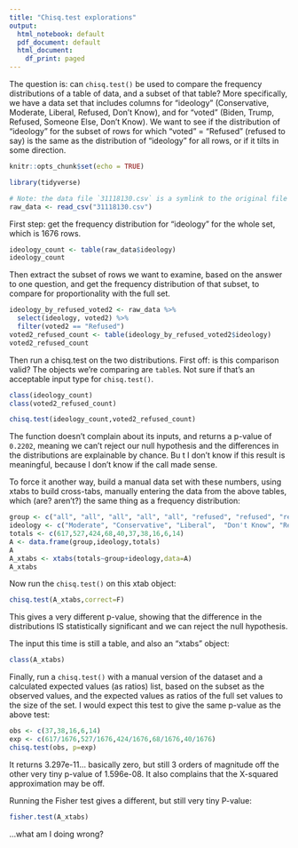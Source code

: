 ```yaml
---
title: "Chisq.test explorations"
output:
  html_notebook: default
  pdf_document: default
  html_document:
    df_print: paged
---
```


The question is: can `chisq.test()` be used to compare the frequency distributions of a table of data, and a subset of that table? More specifically, we have a data set that includes columns for "ideology" (Conservative, Moderate, Liberal, Refused, Don't Know), and for "voted" (Biden, Trump, Refused, Someone Else, Don't Know). We want to see if the distribution of "ideology" for the subset of rows for which "voted" = "Refused" (refused to say) is the same as the distribution of "ideology" for all rows, or if it tilts in some direction.

```r
knitr::opts_chunk$set(echo = TRUE)
```
```r
library(tidyverse)
```

```r
# Note: the data file `31118130.csv` is a symlink to the original file in the "../3 + 4" directory in this repository. 
raw_data <- read_csv("31118130.csv")
```

First step: get the frequency distribution for "ideology" for the whole set, which is 1676 rows.

```r
ideology_count <- table(raw_data$ideology)
ideology_count
```

Then extract the subset of rows we want to examine, based on the answer to one question, and get the frequency distribution of that subset, to compare for proportionality with the full set.

```r
ideology_by_refused_voted2 <- raw_data %>%
  select(ideology, voted2) %>%
  filter(voted2 == "Refused")
voted2_refused_count <- table(ideology_by_refused_voted2$ideology)
voted2_refused_count
```

Then run a chisq.test on the two distributions. First off: is this comparison valid? The objects we're comparing are `table`s. Not sure if that's an acceptable input type for `chisq.test()`.
```r
class(ideology_count)
class(voted2_refused_count)
```

```r
chisq.test(ideology_count,voted2_refused_count)
```
The function doesn't complain about its inputs, and returns a p-value of `0.2202`, meaning we can't reject our null hypothesis and the differences in the distributions are explainable by chance. Bu t I don't know if this result is meaningful, because I don't know if the call made sense.

To force it another way, build a manual data set with these numbers, using xtabs to build cross-tabs, manually entering the data from the above tables, which (are? aren't?) the same thing as a frequency distribution:

```r
group <- c("all", "all", "all", "all", "all", "refused", "refused", "refused", "refused", "refused")
ideology <- c("Moderate", "Conservative", "Liberal",  "Don't Know", "Refused", "Moderate", "Conservative", "Liberal",  "Don't Know", "Refused")
totals <- c(617,527,424,68,40,37,38,16,6,14)
A <- data.frame(group,ideology,totals)
A
A_xtabs <- xtabs(totals~group+ideology,data=A)
A_xtabs
```

Now run the `chisq.test()` on this xtab object:

```r
chisq.test(A_xtabs,correct=F)
```

This gives a very different p-value, showing that the difference in the distributions IS statistically significant and we can reject the null hypothesis.

The input this time is still a table, and also an "xtabs" object:

```r
class(A_xtabs)

```

Finally, run a `chisq.test()` with a manual version of the dataset and a calculated expected values (as ratios) list, based on the subset as the observed values, and the expected values as ratios of the full set values to the size of the set. I would expect this test to give the same p-value as the above test:

```r
obs <- c(37,38,16,6,14)
exp <- c(617/1676,527/1676,424/1676,68/1676,40/1676)
chisq.test(obs, p=exp)
```

It returns 3.297e-11... basically zero, but still 3 orders of magnitude off the other very tiny p-value of 1.596e-08. It also complains that the X-squared approximation may be off.

Running the Fisher test gives a different, but still very tiny P-value:

```r
fisher.test(A_xtabs)
```

...what am I doing wrong?
